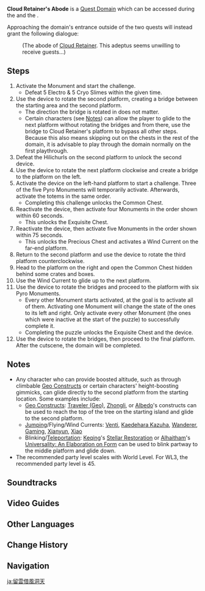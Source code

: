 {{Domain Infobox
|image        = Domain Cloud Retainer's Abode.png
|type         = Quest
|description  = Herein lies the abode of [[Cloud Retainer]]. The adeptus desires not to see guests, and the way is shut. A lack of care for where one lays their head is common among all who live. Do you truly wish to enter?
|quest        = Custodian of Clouds
|quest_type   = Archon
|region       = Liyue
|area         = Minlin
|subarea      = Mt. Aocang
|requiredAR   = 23
|recLevel     = 26
|recElements  = Pyro
}}
'''Cloud Retainer's Abode''' is a [[Quest Domain]] which can be accessed during the {{Quest|Custodian of Clouds}} and the {{Quest|An Adeptal Summons}}.

Approaching the domain's entrance outside of the two quests will instead grant the following dialogue:
{{Dialogue Start}}
:(The abode of [[Cloud Retainer]]. This adeptus seems unwilling to receive guests...)
{{Dialogue End}}

==Steps==
# Activate the {{Pyro}} Monument and start the challenge.
#* Defeat 5 Electro & 5 Cryo Slimes within the given time.
# Use the device to rotate the second platform, creating a bridge between the starting area and the second platform.
#* The direction the bridge is rotated in does not matter.
#* Certain characters (see [[#Notes|Notes]]) can allow the player to glide to the next platform without rotating the bridges and from there, use the bridge to Cloud Retainer's platform to bypass all other steps. Because this also means skipping out on the chests in the rest of the domain, it is advisable to play through the domain normally on the first playthrough.
# Defeat the Hilichurls on the second platform to unlock the second device.
# Use the device to rotate the next platform clockwise and create a bridge to the platform on the left.
# Activate the device on the left-hand platform to start a challenge. Three of the five Pyro Monuments will temporarily activate. Afterwards, activate the totems in the same order.
#* Completing this challenge unlocks the Common Chest.
# Reactivate the device, then activate four Monuments in the order shown within 60 seconds.
#* This unlocks the Exquisite Chest.
# Reactivate the device, then activate five Monuments in the order shown within 75 seconds.
#* This unlocks the Precious Chest and activates a Wind Current on the far-end platform.
# Return to the second platform and use the device to rotate the third platform counterclockwise.
# Head to the platform on the right and open the Common Chest hidden behind some crates and boxes.
# Use the Wind Current to glide up to the next platform.
# Use the device to rotate the bridges and proceed to the platform with six Pyro Monuments.
#* Every other Monument starts activated, at the goal is to activate all of them. Activating one Monument will change the state of the ones to its left and right. Only activate every other Monument (the ones which were inactive at the start of the puzzle) to successfully complete it.
#* Completing the puzzle unlocks the Exquisite Chest and the device.
# Use the device to rotate the bridges, then proceed to the final platform. After the cutscene, the domain will be completed.

==Notes==
* Any character who can provide boosted altitude, such as through climbable [[Geo Constructs]] or certain characters' height-boosting gimmicks, can glide directly to the second platform from the starting location. Some examples include:
** [[Geo Constructs]]: [[Traveler (Geo)]], [[Zhongli]], or [[Albedo]]'s constructs can be used to reach the top of the tree on the starting island and glide to the second platform.
** [[Jumping]]/Flying/Wind Currents: [[Venti]], [[Kaedehara Kazuha]], [[Wanderer]], [[Gaming]], [[Xianyun]], [[Xiao]]
** Blinking/[[Teleport]]ation: [[Keqing]]'s [[Stellar Restoration]] or [[Alhaitham]]'s [[Universality: An Elaboration on Form]] can be used to blink partway to the middle platform and glide down.
* The recommended party level scales with World Level. For WL3, the recommended party level is 45.

==Soundtracks==
{{Soundtracks by Category Table|type=domain}}

==Video Guides==
{{EVT
|video1   = https://youtu.be/Vg4Oy1aNe2g
|caption1 = Cloud Retainer's Abode Guide (5 Chests)
}}

==Other Languages==
{{Other Languages
|en      = Cloud Retainer's Abode
|zhs     = 留云借风洞天
|zhs_rm  = Liúyún Jièfēng Dòngtiān
|zht     = 留雲借風洞天
|zht_rm  = Liúyún Jièfēng Dòngtiān
|zh_tl   = Abode of Retaining the Clouds by Borrowing the Wind
|ja      = 留雲借風洞天
|ja_rm   = Ryuu'un Shakufuu Douten
|ja_tl   = Abode of Retaining the Clouds by Borrowing the Wind{{Sino|ja}}
|ko      = 류운차풍의 선계
|ko_rm   = Ryuunchapung-ui Seongye
|ko_tl   = Cloud Retainer's Adeptus World
|es      = Morada de Preservadora de Nubes
|es_tl   = Abode of Cloud Preserver
|fr      = Demeure de Souffle-Nuages
|fr_tl   = Cloud Retainer's Abode
|ru      = Обитель Хранителя Облаков
|ru_tl   = Cloud Keeper's Abode
|th      = แดนศักดิ์สิทธิ์ของจ้าววังวนเมฆา
|th_rm   = 
|th_tl   = 
|vi      = Động Lưu Vân Tá Phong
|vi_tl   = 
|de      = Wohnstätte der stehenden Wolken und des stillen Windes
|de_tl   = Abode of the Standing Clouds and the Still Wind
|id      = Kediaman Cloud Retainer
|id_tl   = The Residence of Cloud Retainer
|pt      = Moradia da Retentora de Nuvem
|pt_tl   = 
|tr      = Bulutlar Hakimi'nin Evi
|tr_tl   = 
|it      = La dimora di Vestale delle nuvole
|it_tl   = 
}}

==Change History==
{{Change History|1.0}}

==Navigation==
{{Domain Navbox|Temporary}}

[[ja:留雲借風洞天]]